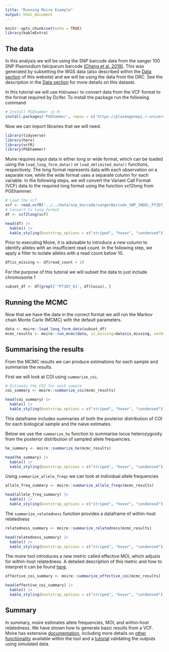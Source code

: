 ```yaml
---
title: "Running Moire Example"
output: html_document
---
```


```r
knitr::opts_chunk$set(echo = TRUE)
library(kableExtra)
```

## The data

In this analysis we will be using the SNP barcode data from the sanger 100 SNP Plasmodium falciparum barcode [(Chang et al. 2019)]( https://doi.org/10.7554/eLife.43481). 
This was generated by subsetting the WGS data (also described within the [Data section](../../website_docs/data_description.qmd) of this website) and we will be using the data from the DRC. 
See the description in the [Data section](../../website_docs/data_description.qmd) for more details on this dataset.

In this tutorial we will use `PGEhammer` to convert data from the VCF format to the format required by Dcifer. To install the package run the following command

```r
# Install PGEhammer in R:
install.packages('PGEhammer', repos = c('https://plasmogenepi.r-universe.dev', 'https://cloud.r-project.org'))
```

Now we can import libraries that we will need. 

```r
library(tidyverse)
library(here)
library(vcfR)
library(PGEhammer)
```

Moire requires input data in either long or wide format, which can be loaded using the `load_long_form_data()` or `load_delimited_data()` functions, respectively. The long format represents data with each observation on a separate row, while the wide format uses a separate column for each variable. In the following steps, we will convert the Variant Call Format (VCF) data to the required long format using the function vcf2long from PGEhammer.

```r
# Load the vcf  
vcf <- read.vcfR('../../data/snp_barcode/sangerBarcode_SNP_INDEL_Pf3D7_ALL_v3.combined.filtered.vqslod6.biallelic_snp.DRCongo.vcf.gz')
# Convert to long format 
df <- vcf2long(vcf)

head(df) |>
  kable() |>
  kable_styling(bootstrap_options = c("striped", "hover", "condensed"))
```

Prior to executing Moire, it is advisable to introduce a new column to identify alleles with an insufficient read count. In the following step, we apply a filter to isolate alleles with a read count below 10.
```r
df$is_missing <- df$read_count < 10
```

For the purpose of this tutorial we will subset the data to just include chromosome 1
```r
subset_df <- df[grepl('^Pf3D7_01', df$locus), ]
```

## Running the MCMC 

Now that we have the data in the correct format we will run the Markov chain Monte Carlo (MCMC) with the default parameters.

```r
data <- moire::load_long_form_data(subset_df)
mcmc_results <- moire::run_mcmc(data, is_missing=data$is_missing, verbose=FALSE)
```

## Summarising the results

From the MCMC results we can produce estimations for each sample and summarise the results. 

First we will look at COI using `summarize_coi`.

```r
# Estimate the COI for each sample
coi_summary <- moire::summarize_coi(mcmc_results)

head(coi_summary) |>
  kable() |>
  kable_styling(bootstrap_options = c("striped", "hover", "condensed"))
```

This dataframe includes summaries of both the posterior distribution of COI for each biological sample and the naive estimates.

Below we use the `summarize_he` function to summarise locus heterozygosity from the posterior distribution of sampled allele frequencies.
```r
he_summary <- moire::summarize_he(mcmc_results)

head(he_summary) |>
  kable() |>
  kable_styling(bootstrap_options = c("striped", "hover", "condensed"))
```

Using `summarize_allele_freqs` we can look at individual allele frequencies
```r
allele_freq_summary <- moire::summarize_allele_freqs(mcmc_results)

head(allele_freq_summary) |>
  kable() |>
  kable_styling(bootstrap_options = c("striped", "hover", "condensed"))
```

The `summarize_relatedness` function provides a dataframe of within-host relatedness
```r
relatedness_summary <- moire::summarize_relatedness(mcmc_results)

head(relatedness_summary) |>
  kable() |>
  kable_styling(bootstrap_options = c("striped", "hover", "condensed"))
```

The *moire* tool introduces a new metric called effective MOI, which adjusts for within-host relatedness. A detailed description of this metric and how to interpret it can be found [here](https://eppicenter.github.io/moire/articles/mcmc_demo.html#what-is-effective-coi).
```r
effective_coi_summary <- moire::summarize_effective_coi(mcmc_results)

head(effective_coi_summary) |>
  kable() |>
  kable_styling(bootstrap_options = c("striped", "hover", "condensed"))

```

## Summary

In summary, *moire* estimates allele frequencies, MOI, and within-host relatedness. We have shown how to generate basic results from a VCF. Moire has extensive [documentation](https://eppicenter.github.io/moire/index.html), including more details on [other functionality](https://eppicenter.github.io/moire/articles/mcmc_demo.html#estimating-allele-frequencies) available within the tool and a [tutorial](https://eppicenter.github.io/moire/articles/mcmc_demo.html#estimating-allele-frequencies) validating the outputs using simulated data.